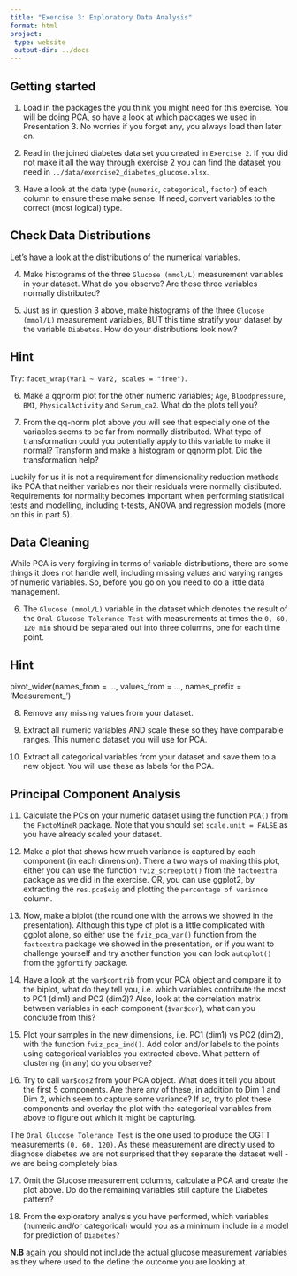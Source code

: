 ```yaml
---
title: "Exercise 3: Exploratory Data Analysis"
format: html
project:
 type: website
 output-dir: ../docs
---
```


## Getting started

1.  Load in the packages the you think you might need for this exercise. You will be doing PCA, so have a look at which packages we used in Presentation 3. No worries if you forget any, you always load then later on.

2.  Read in the joined diabetes data set you created in `Exercise 2`. If you did not make it all the way through exercise 2 you can find the dataset you need in `../data/exercise2_diabetes_glucose.xlsx`.

3.  Have a look at the data type (`numeric`, `categorical`, `factor`) of each column to ensure these make sense. If need, convert variables to the correct (most logical) type.

## Check Data Distributions

Let's have a look at the distributions of the numerical variables.

4.  Make histograms of the three `Glucose (mmol/L)` measurement variables in your dataset. What do you observe? Are these three variables normally distributed?

5.  Just as in question 3 above, make histograms of the three `Glucose (mmol/L)` measurement variables, BUT this time stratify your dataset by the variable `Diabetes`. How do your distributions look now?

::: {.callout-tip collapse="true"}
## Hint

Try: `facet_wrap(Var1 ~ Var2, scales = "free")`.
:::

6.  Make a qqnorm plot for the other numeric variables; `Age`, `Bloodpressure`, `BMI`, `PhysicalActivity` and `Serum_ca2`. What do the plots tell you?

7.  From the qq-norm plot above you will see that especially one of the variables seems to be far from normally distributed. What type of transformation could you potentially apply to this variable to make it normal? Transform and make a histogram or qqnorm plot. Did the transformation help?

Luckily for us it is not a requirement for dimensionality reduction methods like PCA that neither variables nor their residuals were normally distibuted. Requirements for normality becomes important when performing statistical tests and modelling, including t-tests, ANOVA and regression models (more on this in part 5).

## Data Cleaning

While PCA is very forgiving in terms of variable distributions, there are some things it does not handle well, including missing values and varying ranges of numeric variables. So, before you go on you need to do a little data management.

6.  The `Glucose (mmol/L)` variable in the dataset which denotes the result of the `Oral Glucose Tolerance Test` with measurements at times the `0, 60, 120 min` should be separated out into three columns, one for each time point.

::: {.callout-tip collapse="true"}
## Hint

pivot_wider(names_from = ..., values_from = ..., names_prefix = 'Measurement\_')
:::

8.  Remove any missing values from your dataset.

9.  Extract all numeric variables AND scale these so they have comparable ranges. This numeric dataset you will use for PCA.

10. Extract all categorical variables from your dataset and save them to a new object. You will use these as labels for the PCA.

## Principal Component Analysis

11. Calculate the PCs on your numeric dataset using the function `PCA()` from the `FactoMineR` package. Note that you should set `scale.unit = FALSE` as you have already scaled your dataset.

12. Make a plot that shows how much variance is captured by each component (in each dimension). There a two ways of making this plot, either you can use the function `fviz_screeplot()` from the `factoextra` package as we did in the exercise. OR, you can use ggplot2, by extracting the `res.pca$eig` and plotting the `percentage of variance` column.

13. Now, make a biplot (the round one with the arrows we showed in the presentation). Although this type of plot is a little complicated with ggplot alone, so either use the `fviz_pca_var()` function from the `factoextra` package we showed in the presentation, or if you want to challenge yourself and try another function you can look `autoplot()` from the `ggfortify` package.

14. Have a look at the `var$contrib` from your PCA object and compare it to the biplot, what do they tell you, i.e. which variables contribute the most to PC1 (dim1) and PC2 (dim2)? Also, look at the correlation matrix between variables in each component (`$var$cor`), what can you conclude from this?

15. Plot your samples in the new dimensions, i.e. PC1 (dim1) vs PC2 (dim2), with the function `fviz_pca_ind()`. Add color and/or labels to the points using categorical variables you extracted above. What pattern of clustering (in any) do you observe?

16. Try to call `var$cos2` from your PCA object. What does it tell you about the first 5 components. Are there any of these, in addition to Dim 1 and Dim 2, which seem to capture some variance? If so, try to plot these components and overlay the plot with the categorical variables from above to figure out which it might be capturing.

The `Oral Glucose Tolerance Test` is the one used to produce the OGTT measurements `(0, 60, 120)`. As these measurement are directly used to diagnose diabetes we are not surprised that they separate the dataset well - we are being completely bias.

17. Omit the Glucose measurement columns, calculate a PCA and create the plot above. Do do the remaining variables still capture the Diabetes pattern?

18. From the exploratory analysis you have performed, which variables (numeric and/or categorical) would you as a minimum include in a model for prediction of `Diabetes`?

**N.B** again you should not include the actual glucose measurement variables as they where used to the define the outcome you are looking at.
